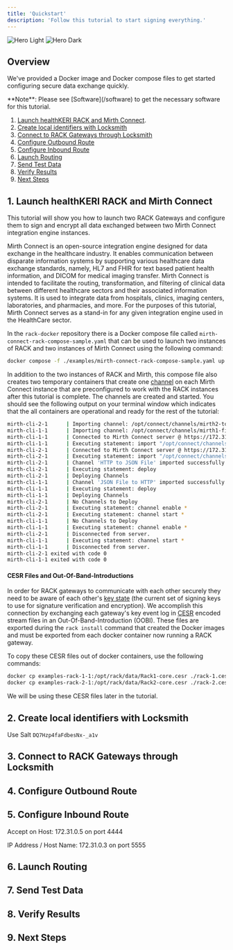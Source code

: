 ```yaml
---
title: 'Quickstart'
description: 'Follow this tutorial to start signing everything.'
---
```


<img
    className="block dark:hidden"
    src="/logo/healthKERI-logo-primary-black.png"
    alt="Hero Light"
/>
<img
    className="hidden dark:block"
    src="/logo/healthkeri-main-logo.png"
    alt="Hero Dark"
/>
## Overview

We've provided a Docker image and Docker compose files to get started configuring secure data exchange quickly.

<Tip>
    **Note**: Please see [Software](/software) to get the necessary software for this tutorial. <br />
</Tip>


1. [Launch healthKERI RACK and Mirth Connect](#1-launch-healthkeri-rack-and-mirth-connect).
2. [Create local identifiers with Locksmith](#2-create-local-identifiers-with-locksmith)
3. [Connect to RACK Gateways through Locksmith](#3-connect-to-rack-gateways-through-locksmith)
4. [Configure Outbound Route](#4-configure-outbound-route)
5. [Configure Inbound Route](#5-configure-inbound-route)
6. [Launch Routing](#6-launch-routing)
7. [Send Test Data](#7-send-test-data)
8. [Verify Results](#8-verify-results)
9. [Next Steps](#9-next-steps)

## 1. Launch healthKERI RACK and Mirth Connect

This tutorial will show you how to launch two <Tooltip tip="Routing, Authentication and Confidentiality with KERI">RACK</Tooltip> Gateways and configure them to sign and encrypt all data exchanged
between two Mirth Connect integration engine instances.

<AccordionGroup>
    <Accordion title="What is Mirth Connect">
        Mirth Connect is an open-source integration engine designed for data exchange in the healthcare industry. It enables
        communication between disparate information systems by supporting various healthcare data exchange standards, namely, HL7 and FHIR
        for text based patient health information, and DICOM for medical imaging transfer. Mirth Connect is intended to
        facilitate the routing, transformation, and filtering of clinical data between different healthcare sectors and their
        associated information systems. It is used to integrate data from hospitals, clinics, imaging centers,
        laboratories, and pharmacies, and more. For the purposes of this tutorial, Mirth Connect serves as a stand-in for any
        given integration engine used in the HealthCare sector.
    </Accordion>
</AccordionGroup>

In the `rack-docker` repository there is a Docker compose file called `mirth-connect-rack-compose-sample.yaml` that can be used to launch two instances of <Tooltip tip="Routing, Authentication and Confidentiality with KERI">RACK</Tooltip> and two instances of Mirth Connect using the following command:

```bash Docker Compose
docker compose -f ./examples/mirth-connect-rack-compose-sample.yaml up
```

In addition to the two instances of <Tooltip tip="Routing, Authentication and Confidentiality with KERI">RACK</Tooltip> and Mirth, this compose file also creates two temporary containers that create one [channel](https://docs.nextgen.com/bundle/Mirth_User_Guide_4_5_0/page/connect/connect/topics/c_Channel_Components_connect_ug.html) on each Mirth Connect instance that are preconfigured to work with the <Tooltip tip="Routing, Authentication and Confidentiality with KERI">RACK</Tooltip> instances after this tutorial is complete.
The channels are created and started.  You should see the following output on your terminal window which indicates that the all containers are operational and ready for the rest of the tutorial:

``` bash Dockere Compose
mirth-cli-2-1      | Importing channel: /opt/connect/channels/mirth2-to-file-from-rack2-http.xml
mirth-cli-1-1      | Importing channel: /opt/connect/channels/mirth1-file-to-rack1-http.xml
mirth-cli-1-1      | Connected to Mirth Connect server @ https://172.31.0.2:8443 (4.5.0)
mirth-cli-1-1      | Executing statement: import "/opt/connect/channels/mirth1-file-to-rack1-http.xml"
mirth-cli-2-1      | Connected to Mirth Connect server @ https://172.31.0.3:8443 (4.5.0)
mirth-cli-2-1      | Executing statement: import "/opt/connect/channels/mirth2-to-file-from-rack2-http.xml"
mirth-cli-2-1      | Channel 'HTTP to JSON File' imported successfully.
mirth-cli-2-1      | Executing statement: deploy
mirth-cli-2-1      | Deploying Channels
mirth-cli-1-1      | Channel 'JSON File to HTTP' imported successfully.
mirth-cli-1-1      | Executing statement: deploy
mirth-cli-1-1      | Deploying Channels
mirth-cli-2-1      | No Channels to Deploy
mirth-cli-2-1      | Executing statement: channel enable *
mirth-cli-2-1      | Executing statement: channel start *
mirth-cli-1-1      | No Channels to Deploy
mirth-cli-1-1      | Executing statement: channel enable *
mirth-cli-2-1      | Disconnected from server.
mirth-cli-1-1      | Executing statement: channel start *
mirth-cli-1-1      | Disconnected from server.
mirth-cli-2-1 exited with code 0
mirth-cli-1-1 exited with code 0

```

#### CESR Files and Out-Of-Band-Introductions
In order for <Tooltip tip="Routing, Authentication and Confidentiality with KERI">RACK</Tooltip> gateways to communicate with each other securely they need to be aware of each other's [key state](/essentials/overview) (the current set of signing keys to use for signature verification and encryption).
  We accomplish this connection by exchanging each gateway's key event log in [CESR](https://trustoverip.github.io/tswg-cesr-specification/) encoded stream files in an Out-Of-Band-Introduction (OOBI).  These files are exported during the `rack install` command that created the Docker images and must be exported from each docker container now running a <Tooltip tip="Routing, Authentication and Confidentiality with KERI">RACK</Tooltip> gateway.

To copy these <Tooltip tip="Composable Event Streaming Representation">CESR</Tooltip> files out of docker containers, use the following commands:

```bash Docker
docker cp examples-rack-1-1:/opt/rack/data/Rack1-core.cesr ./rack-1.cesr
docker cp examples-rack-2-1:/opt/rack/data/Rack2-core.cesr ./rack-2.cesr
```

We will be using these <Tooltip tip="Composable Event Streaming Representation">CESR</Tooltip> files later in the tutorial.

## 2. Create local identifiers with Locksmith
Use Salt `DQ7Hzp4faFdbesNx-_a1v`

## 3. Connect to RACK Gateways through Locksmith

## 4. Configure Outbound Route

## 5. Configure Inbound Route
Accept on Host: 172.31.0.5 on port 4444

IP Address / Host Name: 172.31.0.3 on port 5555
## 6. Launch Routing

## 7. Send Test Data

## 8. Verify Results

## 9. Next Steps
